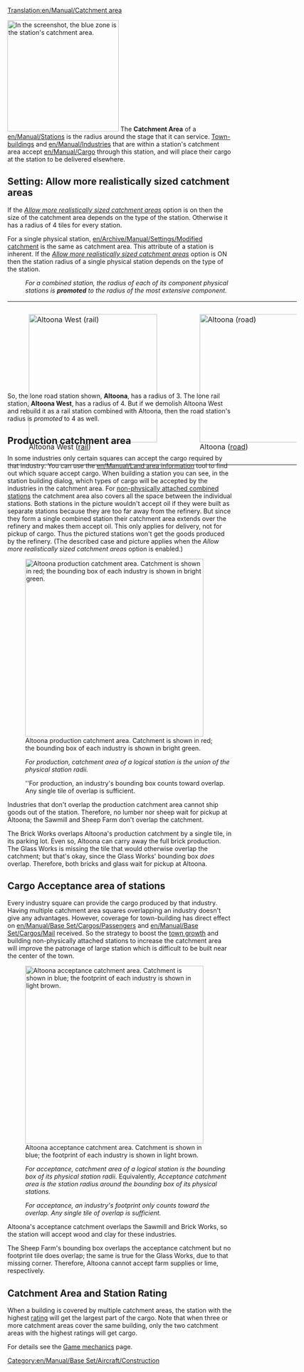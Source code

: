 [[Translation:en/Manual/Catchment area]]


{{en/Outdated|Recent OpenTTD versions have reworked the catchment area mechanics.}}
[[File:en/Manual/Catchmentarea.png|thumb|right|250px|In the screenshot, the blue zone is the station's catchment area.]]
The '''Catchment Area''' of a [[en/Manual/Stations]] is the radius around the stage that it can service. [[en/Manual/Towns|Town-buildings]] and [[en/Manual/Industries]] that are within a station's catchment area accept [[en/Manual/Cargo]] through this station, and will place their cargo at the station to be delivered elsewhere.

== Setting: Allow more realistically sized catchment areas ==
If the ''[[en/Archive/Manual/Settings/Advanced Settings/Stations#allow-more-realistically-sized-catchment-areas|Allow more realistically sized catchment areas]]'' option is  on then the size of the catchment area depends on the type of the station. Otherwise it has a radius of 4 tiles for every station.

For a single physical station, [[en/Archive/Manual/Settings/Modified catchment]] is the same as catchment area. This attribute of a station is inherent. If the ''[[en/Archive/Manual/Settings/Advanced Settings/Stations#|Allow more realistically sized catchment areas]]'' option is ON then the station radius of a single physical station depends on the type of the station.

: ''For a combined station, the radius of each of its component physical stations is '''promoted''' to the radius of the most extensive component.'' 

<div style=" width: 650px; height: 190px; border: none; float:none; " >

{|
|-
|
[[File:en/Manual/Catch-one-rail.png|thumb|left|288px|Altoona West ([[en/Manual/Railway station|rail]])]]

|
[[File:en/Manual/Catch-one-road.png|thumb|left|288px|Altoona ([[en/Manual/Loading Bays|road]])]]

|
[[File:en/Manual/Catch-promotion.png|thumb|right|288px|Altoona (promoted by combination with disjoint rail)]]

|}
</div>


So, the lone road station shown, '''Altoona''', has a radius of 3. The lone rail station, '''Altoona West''', has a radius of 4. But if we demolish Altoona West and rebuild it as a rail station combined with Altoona, then the road station's radius is ''promoted'' to 4 as well. 


== Production catchment area ==

In some industries only certain squares can accept the cargo required by that industry. You can use the [[en/Manual/Land area information]] tool to find out which square accept cargo. When building a station you can see, in the station building dialog, which types of cargo will be accepted by the industries in the catchment area. For [[en/Manual/Stations#building-non-physically-attached-stations|non-physically attached combined stations]] the catchment area also covers all the space between the individual stations. Both stations in the picture wouldn't accept oil if they were built as separate stations because they are too far away from the refinery. But since they form a single combined station their catchment area extends over the refinery and makes them accept oil. This only applies for delivery, not for pickup of cargo. Thus the pictured stations won't get the goods produced by the refinery. (The described case and picture applies when the ''Allow more realistically sized catchment areas'' option is enabled.)

[[File:en/Manual/Catch-altoona-produce.png|thumb|400px|Altoona production catchment area. Catchment is shown in red; the bounding box of each industry is shown in bright green.]]

: ''For production, catchment area of a logical station is the union of the physical station radii.''

: ''For production, an industry's bounding box counts toward overlap. Any single tile of overlap is sufficient. 

Industries that don't overlap the production catchment area cannot ship goods out of the station. Therefore, no lumber nor sheep wait for pickup at Altoona; the Sawmill and Sheep Farm don't overlap the catchment. 

The Brick Works overlaps Altoona's production catchment by a single tile, in its parking lot. Even so, Altoona can carry away the full brick production. The Glass Works is missing the tile that would otherwise overlap the catchment; but that's okay, since the Glass Works' bounding box ''does'' overlap. Therefore, both bricks and glass wait for pickup at Altoona. 


== Cargo Acceptance area of stations ==
Every industry square can provide the cargo produced by that industry. Having multiple catchment area squares overlapping an industry doesn't give any advantages. However, coverage for town-building has direct effect on [[en/Manual/Base Set/Cargos/Passengers]] and [[en/Manual/Base Set/Cargos/Mail]] received. So the strategy to boost the [[en/Manual/Towns#town-growth|town growth]] and building non-physically attached stations to increase the catchment area will improve the patronage of large station which is difficult to be built near the center of the town.

[[File:en/Manual/Catch-altoona-accept.png|thumb|400px|Altoona acceptance catchment area. Catchment is shown in blue; the footprint of each industry is shown in light brown.]]

: ''For acceptance, catchment area of a logical station is the bounding box of its physical station radii.'' Equivalently, ''Acceptance catchment area is the station radius around the bounding box of its physical stations.'' 

: ''For acceptance, an industry's footprint only counts toward the overlap. Any single tile of overlap is sufficient.''

Altoona's acceptance catchment overlaps the Sawmill and Brick Works, so the station will accept wood and clay for these industries. 

The Sheep Farm's bounding box overlaps the acceptance catchment but no footprint tile does overlap; the same is true for the Glass Works, due to that missing corner. Therefore, Altoona cannot accept farm supplies or lime, respectively. 


== Catchment Area and Station Rating ==
When a building is covered by multiple catchment areas, the station with the highest [[en/Manual/Game Mechanics/Main Page#station-rating|rating]] will get the largest part of the cargo. Note that when three or more catchment areas cover the same building, only the two catchment areas with the highest ratings will get cargo.

For details see the [[en/Manual/Game Mechanics/Main Page#cargo-delivery-to-stations|Game mechanics]] page.

[[Category:en/Manual/Base Set/Aircraft/Construction]]